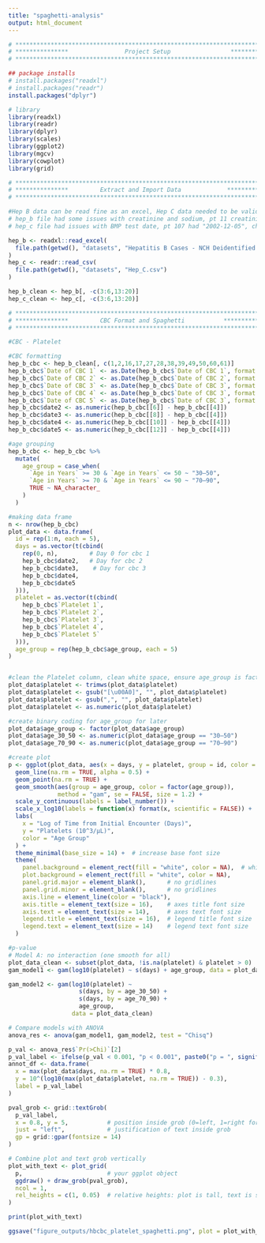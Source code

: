 ```yaml
---
title: "spaghetti-analysis"
output: html_document
---
```

```r
# **************************************************************************** #
# ***************                Project Setup                 *************** # 
# **************************************************************************** #

## package installs
# install.packages("readxl")
# install.packages("readr")
install.packages("dplyr")

# library
library(readxl)
library(readr)
library(dplyr)
library(scales)
library(ggplot2)
library(mgcv)
library(cowplot)
library(grid)

```

```r
# **************************************************************************** #
# ***************         Extract and Import Data             **************** #                  
# **************************************************************************** #

#Hep B data can be read fine as an excel, Hep C data needed to be validated first: uploaded into Google Drive, then exported as .csv
# hep_b file had some issues with creatinine and sodium, pt 11 creatinine 4 value was 133 and sodium was 5.2, an outlier, and were switched
# hep_c file had issues with BMP test date, pt 107 had "2002-12-05", changed to 2022. pt 120's BMP 5 was also taken on an earlier date than their BMP 2, so it was appropriately adjusted.

hep_b <- readxl::read_excel(
  file.path(getwd(), "datasets", "Hepatitis B Cases - NCH Deidentified.xlsx")
)
hep_c <- readr::read_csv(
  file.path(getwd(), "datasets", "Hep_C.csv")
)

hep_b_clean <- hep_b[, -c(3:6,13:20)]
hep_c_clean <- hep_c[, -c(3:6,13:20)]

```

```r
# **************************************************************************** #
# ***************         CBC Format and Spaghetti           **************** #                  
# **************************************************************************** #

#CBC - Platelet

#CBC formatting
hep_b_cbc <- hep_b_clean[, c(1,2,16,17,27,28,38,39,49,50,60,61)]
hep_b_cbc$`Date of CBC 1` <- as.Date(hep_b_cbc$`Date of CBC 1`, format = "%Y-%m-%d")
hep_b_cbc$`Date of CBC 2` <- as.Date(hep_b_cbc$`Date of CBC 2`, format = "%Y-%m-%d")
hep_b_cbc$`Date of CBC 3` <- as.Date(hep_b_cbc$`Date of CBC 3`, format = "%Y-%m-%d")
hep_b_cbc$`Date of CBC 4` <- as.Date(hep_b_cbc$`Date of CBC 3`, format = "%Y-%m-%d")
hep_b_cbc$`Date of CBC 5` <- as.Date(hep_b_cbc$`Date of CBC 3`, format = "%Y-%m-%d")
hep_b_cbc$date2 <- as.numeric(hep_b_cbc[[6]] - hep_b_cbc[[4]])
hep_b_cbc$date3 <- as.numeric(hep_b_cbc[[8]] - hep_b_cbc[[4]])
hep_b_cbc$date4 <- as.numeric(hep_b_cbc[[10]] - hep_b_cbc[[4]])
hep_b_cbc$date5 <- as.numeric(hep_b_cbc[[12]] - hep_b_cbc[[4]])

#age grouping
hep_b_cbc <- hep_b_cbc %>%
  mutate(
    age_group = case_when(
      `Age in Years` >= 30 & `Age in Years` <= 50 ~ "30–50",
      `Age in Years` >= 70 & `Age in Years` <= 90 ~ "70–90",
      TRUE ~ NA_character_
    )
  )

#making data frame
n <- nrow(hep_b_cbc)
plot_data <- data.frame(
  id = rep(1:n, each = 5),
  days = as.vector(t(cbind(
    rep(0, n),         # Day 0 for cbc 1
    hep_b_cbc$date2,   # Day for cbc 2
    hep_b_cbc$date3,    # Day for cbc 3
    hep_b_cbc$date4,
    hep_b_cbc$date5
  ))),
  platelet = as.vector(t(cbind(
    hep_b_cbc$`Platelet 1`,
    hep_b_cbc$`Platelet 2`,
    hep_b_cbc$`Platelet 3`,
    hep_b_cbc$`Platelet 4`,
    hep_b_cbc$`Platelet 5`
  ))),
  age_group = rep(hep_b_cbc$age_group, each = 5)
)


#clean the Platelet column, clean white space, ensure age_group is factor
plot_data$platelet <- trimws(plot_data$platelet)
plot_data$platelet <- gsub("[\u00A0]", "", plot_data$platelet)
plot_data$platelet <- gsub(",", "", plot_data$platelet)
plot_data$platelet <- as.numeric(plot_data$platelet)

#create binary coding for age_group for later
plot_data$age_group <- factor(plot_data$age_group)
plot_data$age_30_50 <- as.numeric(plot_data$age_group == "30–50")
plot_data$age_70_90 <- as.numeric(plot_data$age_group == "70–90")

#create plot
p <- ggplot(plot_data, aes(x = days, y = platelet, group = id, color = factor(age_group))) +
  geom_line(na.rm = TRUE, alpha = 0.5) +
  geom_point(na.rm = TRUE) +
  geom_smooth(aes(group = age_group, color = factor(age_group)), 
              method = "gam", se = FALSE, size = 1.2) +
  scale_y_continuous(labels = label_number()) +
  scale_x_log10(labels = function(x) format(x, scientific = FALSE)) +
  labs(
    x = "Log of Time from Initial Encounter (Days)",
    y = "Platelets (10^3/µL)",
    color = "Age Group"
  ) +
  theme_minimal(base_size = 14) +  # increase base font size
  theme(
    panel.background = element_rect(fill = "white", color = NA),  # white background
    plot.background = element_rect(fill = "white", color = NA),
    panel.grid.major = element_blank(),      # no gridlines
    panel.grid.minor = element_blank(),      # no gridlines
    axis.line = element_line(color = "black"),
    axis.title = element_text(size = 16),    # axes title font size
    axis.text = element_text(size = 14),     # axes text font size
    legend.title = element_text(size = 16),  # legend title font size
    legend.text = element_text(size = 14)    # legend text font size
  )

#p-value
# Model A: no interaction (one smooth for all)
plot_data_clean <- subset(plot_data, !is.na(platelet) & platelet > 0)
gam_model1 <- gam(log10(platelet) ~ s(days) + age_group, data = plot_data_clean)

gam_model2 <- gam(log10(platelet) ~ 
                    s(days, by = age_30_50) + 
                    s(days, by = age_70_90) + 
                    age_group,
                  data = plot_data_clean)

# Compare models with ANOVA
anova_res <- anova(gam_model1, gam_model2, test = "Chisq")

p_val <- anova_res$`Pr(>Chi)`[2]
p_val_label <- ifelse(p_val < 0.001, "p < 0.001", paste0("p = ", signif(p_val, 3)))
annot_df <- data.frame(
  x = max(plot_data$days, na.rm = TRUE) * 0.8,
  y = 10^(log10(max(plot_data$platelet, na.rm = TRUE)) - 0.3),
  label = p_val_label
)

pval_grob <- grid::textGrob(
  p_val_label,
  x = 0.8, y = 5,           # position inside grob (0=left, 1=right for x; 0=bottom,1=top for y)
  just = "left",            # justification of text inside grob
  gp = grid::gpar(fontsize = 14)
)

# Combine plot and text grob vertically
plot_with_text <- plot_grid(
  p,                        # your ggplot object
  ggdraw() + draw_grob(pval_grob),
  ncol = 1,
  rel_heights = c(1, 0.05)  # relative heights: plot is tall, text is short
)

print(plot_with_text)

ggsave("figure_outputs/hbcbc_platelet_spaghetti.png", plot = plot_with_text, dpi = 300)

```